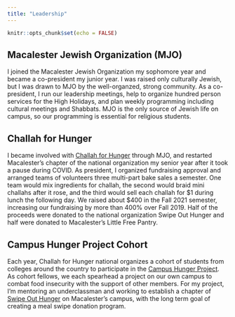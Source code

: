 ```yaml
---
title: "Leadership"
---
```


```r
knitr::opts_chunk$set(echo = FALSE)
```


## Macalester Jewish Organization (MJO)

I joined the Macalester Jewish Organization my sophomore year and became a co-president my junior year. I was raised only culturally Jewish, but I was drawn to MJO by the well-organzed, strong community. As a co-president, I run our leadership meetings, help to organize hundred person services for the High Holidays, and plan weekly programming including cultural meetings and Shabbats. MJO is the only source of Jewish life on campus, so our programming is essential for religious students.


## Challah for Hunger

I became involved with [Challah for Hunger](https://challahforhunger.org/) through MJO, and restarted Macalester's chapter of the national organization my senior year after it took a pause during COVID. As president, I organized fundraising approval and arranged teams of volunteers three multi-part bake sales a semester. One team would mix ingredients for challah, the second would braid mini challahs after it rose, and the third would sell each challah for \$1 during lunch the following day. We raised about \$400 in the Fall 2021 semester, increasing our fundraising by more than 400% over Fall 2019. Half of the proceeds were donated to the national organization Swipe Out Hunger and half were donated to Macalester's Little Free Pantry.

## Campus Hunger Project Cohort

Each year, Challah for Hunger national organizes a cohort of students from colleges around the country to participate in the [Campus Hunger Project](https://challahforhunger.org/campushungerproject/). As cohort fellows, we each spearhead a project on our own campus to combat food insecurity with the support of other members. For my project, I'm mentoring an underclassman and working to establish a chapter of [Swipe Out Hunger](https://www.swipehunger.org/) on Macalester's campus, with the long term goal of creating a meal swipe donation program.
